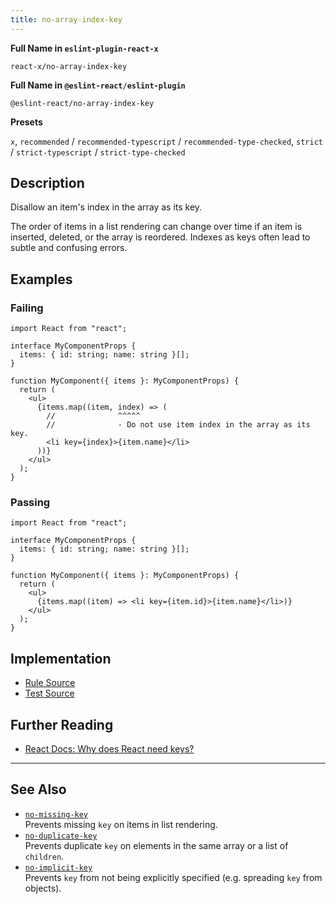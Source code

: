 ```yaml
---
title: no-array-index-key
---
```


**Full Name in `eslint-plugin-react-x`**

```plain copy
react-x/no-array-index-key
```

**Full Name in `@eslint-react/eslint-plugin`**

```plain copy
@eslint-react/no-array-index-key
```

**Presets**

`x`, `recommended` / `recommended-typescript` / `recommended-type-checked`, `strict` / `strict-typescript` / `strict-type-checked`

## Description

Disallow an item's index in the array as its key.

The order of items in a list rendering can change over time if an item is inserted, deleted, or the array is reordered. Indexes as keys often lead to subtle and confusing errors.

## Examples

### Failing

```tsx
import React from "react";

interface MyComponentProps {
  items: { id: string; name: string }[];
}

function MyComponent({ items }: MyComponentProps) {
  return (
    <ul>
      {items.map((item, index) => (
        //              ^^^^^
        //              - Do not use item index in the array as its key.
        <li key={index}>{item.name}</li>
      ))}
    </ul>
  );
}
```

### Passing

```tsx
import React from "react";

interface MyComponentProps {
  items: { id: string; name: string }[];
}

function MyComponent({ items }: MyComponentProps) {
  return (
    <ul>
      {items.map((item) => <li key={item.id}>{item.name}</li>)}
    </ul>
  );
}
```

## Implementation

- [Rule Source](https://github.com/Rel1cx/eslint-react/tree/main/packages/plugins/eslint-plugin-react-x/src/rules/no-array-index-key.ts)
- [Test Source](https://github.com/Rel1cx/eslint-react/tree/main/packages/plugins/eslint-plugin-react-x/src/rules/no-array-index-key.spec.ts)

## Further Reading

- [React Docs: Why does React need keys?](https://react.dev/learn/rendering-lists#why-does-react-need-keys)

---

## See Also

- [`no-missing-key`](./no-missing-key)\
  Prevents missing `key` on items in list rendering.
- [`no-duplicate-key`](./no-duplicate-key)\
  Prevents duplicate `key` on elements in the same array or a list of `children`.
- [`no-implicit-key`](./no-implicit-key)\
  Prevents `key` from not being explicitly specified (e.g. spreading `key` from objects).

